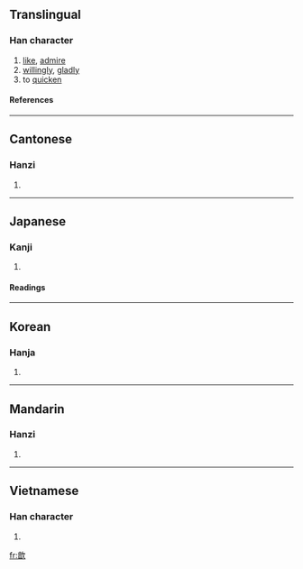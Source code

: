 ==Translingual==
===Han character===
{{Han char|rn=76|rad=欠|as=09|sn=13|four=0768<sub>2</sub>|canj=卜日弓人 (YANO)}}
# [[like]], [[admire]]
# [[willingly]], [[gladly]]
# to [[quicken]]
====References====
{{Han ref|kx=0570.130|dkj=16139|dj=0958.150|hdz=32146.120|uh=6B46|ud=27462|bh=DDF5|bd=56821}}
----
==Cantonese==
===Hanzi===
{{yue-hanzi|jyut=|y=yam1}}
# {{defn|Cantonese}}
----
==Japanese==
===Kanji===
{{ja-kanji|grade=|rs=欠09}}
# {{defn|Japanese}} 
====Readings====
{{ja-readings|on=[[きん]] (kin), [[こん]] (kon)|kun=[[うける]] (ukeru)}}
----
==Korean==
===Hanja===
{{ko-hanja|hangeul=흠|eumhun=|rv=heum|mr=hŭm|y=hum}}
# {{defn|Korean}}
----
==Mandarin==
===Hanzi===
{{cmn-hanzi|pin=[[xīn]] ([[xin1]]), [[yà]] ([[ya4]])|wg=hsin<sup>1</sup>, ya<sup>4</sup>}}
# {{defn|Mandarin}}
----
==Vietnamese==
===Han character===
{{vi-hantu|cắn}}
# {{defn|Vietnamese}}

[[fr:歆]]
